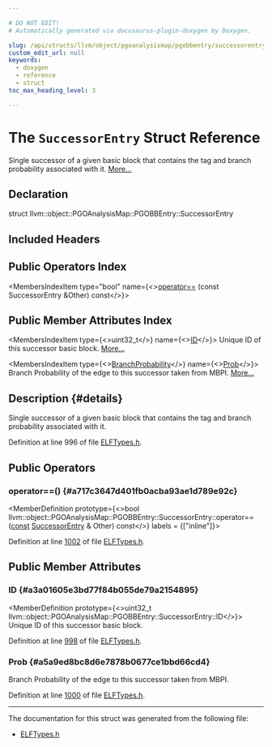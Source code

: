 ```yaml
---

# DO NOT EDIT!
# Automatically generated via docusaurus-plugin-doxygen by Doxygen.

slug: /api/structs/llvm/object/pgoanalysismap/pgobbentry/successorentry
custom_edit_url: null
keywords:
  - doxygen
  - reference
  - struct
toc_max_heading_level: 3

---
```





# The `SuccessorEntry` Struct Reference

<DoxygenPage pluginConfig={pluginConfig}>

Single successor of a given basic block that contains the tag and branch probability associated with it. <a href="#details">More...</a>

## Declaration

<CodeBlock>struct llvm::object::PGOAnalysisMap::PGOBBEntry::SuccessorEntry</CodeBlock>

## Included Headers

<IncludesList>
<IncludesListItem
  filePath="llvm/Object/ELFTypes.h"
  permalink="/docs/api/files/include/include/llvm/include/llvm/object/elftypes-h"
  isLocal="true" />
</IncludesList>

## Public Operators Index

<MembersIndex>

<MembersIndexItem
  type="bool"
  name={<><a href="#a717c3647d401fb0acba93ae1d789e92c">operator==</a> (const SuccessorEntry &amp;Other) const</>}>
</MembersIndexItem>

</MembersIndex>

## Public Member Attributes Index

<MembersIndex>

<MembersIndexItem
  type={<>uint32&#95;t</>}
  name={<><a href="#a3a01605e3bd77f84b055de79a2154895">ID</a></>}>
Unique ID of this successor basic block. <a href="#a3a01605e3bd77f84b055de79a2154895">More...</a>
</MembersIndexItem>

<MembersIndexItem
  type={<><a href="/docs/api/classes/llvm/branchprobability">BranchProbability</a></>}
  name={<><a href="#a5a9ed8bc8d6e7878b0677ce1bbd66cd4">Prob</a></>}>
Branch Probability of the edge to this successor taken from MBPI. <a href="#a5a9ed8bc8d6e7878b0677ce1bbd66cd4">More...</a>
</MembersIndexItem>

</MembersIndex>

## Description {#details}

Single successor of a given basic block that contains the tag and branch probability associated with it.

Definition at line 996 of file <a href="/docs/api/files/include/include/llvm/include/llvm/object/elftypes-h">ELFTypes.h</a>.

<SectionDefinition>

## Public Operators

### operator==() {#a717c3647d401fb0acba93ae1d789e92c}

<MemberDefinition
  prototype={<>bool llvm::object::PGOAnalysisMap::PGOBBEntry::SuccessorEntry::operator== (<a href="/docs/api/files/lib/lib/target/lib/target/aarch64/aarch64promoteconstant-cpp/#a90f8350fecae261c25be85d38b451bff">const</a> <a href="/docs/api/structs/llvm/object/pgoanalysismap/pgobbentry/successorentry">SuccessorEntry</a> &amp; Other) const</>}
  labels = {["inline"]}>

Definition at line <a href="/docs/api/files/include/include/llvm/include/llvm/object/elftypes-h/#l01002">1002</a> of file <a href="/docs/api/files/include/include/llvm/include/llvm/object/elftypes-h">ELFTypes.h</a>.
</MemberDefinition>

</SectionDefinition>

<SectionDefinition>

## Public Member Attributes

### ID {#a3a01605e3bd77f84b055de79a2154895}

<MemberDefinition
  prototype={<>uint32&#95;t llvm::object::PGOAnalysisMap::PGOBBEntry::SuccessorEntry::ID</>}>
Unique ID of this successor basic block.

Definition at line <a href="/docs/api/files/include/include/llvm/include/llvm/object/elftypes-h/#l00998">998</a> of file <a href="/docs/api/files/include/include/llvm/include/llvm/object/elftypes-h">ELFTypes.h</a>.
</MemberDefinition>

### Prob {#a5a9ed8bc8d6e7878b0677ce1bbd66cd4}

<MemberDefinition
  prototype="BranchProbability llvm::object::PGOAnalysisMap::PGOBBEntry::SuccessorEntry::Prob">
Branch Probability of the edge to this successor taken from MBPI.

Definition at line <a href="/docs/api/files/include/include/llvm/include/llvm/object/elftypes-h/#l01000">1000</a> of file <a href="/docs/api/files/include/include/llvm/include/llvm/object/elftypes-h">ELFTypes.h</a>.
</MemberDefinition>

</SectionDefinition>

<hr/>

The documentation for this struct was generated from the following file:

<ul>
<li><a href="/docs/api/files/include/include/llvm/include/llvm/object/elftypes-h">ELFTypes.h</a></li>
</ul>

</DoxygenPage>
